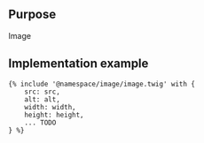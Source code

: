 ## Purpose

Image

## Implementation example
```
{% include '@namespace/image/image.twig' with {
	src: src,
    alt: alt,
    width: width,
    height: height,
    ... TODO
} %}
```